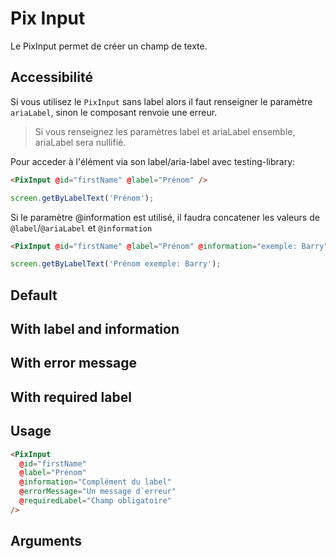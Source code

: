 

<Meta title="Form/Inputs/Input" component="PixInput" argTypes={stories.argTypes} />

# Pix Input

Le PixInput permet de créer un champ de texte.

## Accessibilité

Si vous utilisez le `PixInput` sans label alors il faut renseigner le paramètre `ariaLabel`, sinon le composant renvoie une erreur.

> Si vous renseignez les paramètres label et ariaLabel ensemble, ariaLabel sera nullifié.

Pour acceder à l'élément via son label/aria-label avec testing-library:

```html
<PixInput @id="firstName" @label="Prénom" />
```

```javascript
screen.getByLabelText('Prénom');
```

Si le paramètre @information est utilisé, il faudra concatener les valeurs de `@label`/`@ariaLabel` et `@information`

```html
<PixInput @id="firstName" @label="Prénom" @information="exemple: Barry" />
```

```javascript
screen.getByLabelText('Prénom exemple: Barry');
```

## Default

<Canvas>
  <Story name="Default" story={stories.Default} height={100} />
</Canvas>

## With label and information

<Canvas>
  <Story story={stories.withLabel} height={100} />
</Canvas>

## With error message

<Canvas>
  <Story story={stories.withErrorMessage} height={130} />
</Canvas>

## With required label

<Canvas>
  <Story story={stories.withRequiredLabel} height={130} />
</Canvas>

## Usage

```html
<PixInput
  @id="firstName"
  @label="Prénom"
  @information="Complément du label"
  @errorMessage="Un message d`erreur"
  @requiredLabel="Champ obligatoire"
/>
```

## Arguments

<ArgsTable story="Default" />
